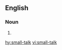 ==English==

===Noun===
{{en-noun|head=[[small]]-[[talk]]|-}}

# {{alternative spelling of|small talk}}

[[hy:small-talk]]
[[vi:small-talk]]